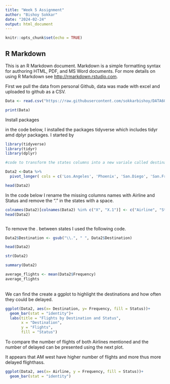 ---
title: "Week 5 Assignment"
author: "Bishoy Sokkar"
date: "2024-02-24"
output: html_document
---

```{r setup, include=FALSE}
knitr::opts_chunk$set(echo = TRUE)
```

## R Markdown

This is an R Markdown document. Markdown is a simple formatting syntax for authoring HTML, PDF, and MS Word documents. For more details on using R Markdown see <http://rmarkdown.rstudio.com>.

First we pull the data from personal Github, data was made with excel and uploaded to github as a CSV.

```{r}
Data <- read.csv("https://raw.githubusercontent.com/sokkarbishoy/DATA607/main/Flights%20wk5.csv")

print(Data)
```

Install packages

in the code below, I installed the packages tidyverse which includes tidyr amd dplyr packages. I started by

```{r}
library(tidyverse)
library(tidyr)
library(dplyr)

#code to transform the states columns into a new variale called destination 

Data2 <-Data %>%
  pivot_longer( cols = c('Los.Angeles', 'Phoenix', 'San.Diego', 'San.Francisco', 'Seattle'), names_to = "Destination", values_to = "Frequency")

head(Data2)

```

In the code below I rename the missing columns names with Airline and Status and remove the "." in the states with a space.

```{r}

colnames(Data2)[colnames(Data2) %in% c("X", "X.1")] <- c("Airline", "Status")
head(Data2)

```

```{r}

```

To remove the . between states I used the following code.

```{r}
Data2$Destination <- gsub("\\.", " ", Data2$Destination)

head(Data2)
```

```{r}
str(Data2)
```

```{r}
summary(Data2)
```

```{r}

average_flights <- mean(Data2$Frequency)
average_flights
```

\
We can find the create a ggplot to highlight the destinations and how often they could be delayed.

```{r}
ggplot(Data2, aes(x= Destination, y= Frequency, fill = Status))+
  geom_bar(stat = "identity")+
  labs(title = "Flights by Destination and Status",
       x = "Destination",
       y = "Flights",
       fill = "Status")
```

To compare the number of flights of both Airlines mentioned and the number of delayed can be presented using the next plot.

It appears that AM west have higher number of flights and more thus more delayed flighthass.

```{r}
ggplot(Data2, aes(x= Airline, y = Frequency, fill = Status))+
  geom_bar(stat = "identity")
```
